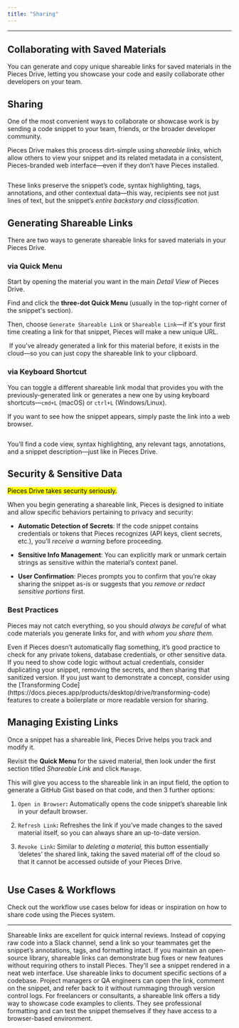 ```yaml
---
title: "Sharing"
---
```


***

## Collaborating with Saved Materials

You can generate and copy unique shareable links for saved materials in the Pieces Drive, letting you showcase your code and easily collaborate other developers on your team.

## Sharing

One of the most convenient ways to collaborate or showcase work is by sending a code snippet to your team, friends, or the broader developer community.

Pieces Drive makes this process dirt-simple using *shareable links*, which allow others to view your snippet and its related metadata in a consistent, Pieces-branded web interface—even if they don’t have Pieces installed. 

<Image src="https://storage.googleapis.com/hashnode_product_documentation_assets/desktop_app_assets/pieces_drive/sharing/shared_snippet_demo_1.png" alt="" align="center" fullwidth="true" />

These links preserve the snippet’s code, syntax highlighting, tags, annotations, and other contextual data—this way, recipients see not just lines of text, but the snippet’s *entire backstory and classification.*

## Generating Shareable Links

There are two ways to generate shareable links for saved materials in your Pieces Drive.

### via Quick Menu

Start by opening the material you want in the main *Detail View* of Pieces Drive.

Find and click the **three-dot Quick Menu** (usually in the top-right corner of the snippet's section).

Then, choose `Generate Shareable Link` or `Shareable Link`—if it's your first time creating a link for that snippet, Pieces will make a new unique URL.

<Image src="https://storage.googleapis.com/hashnode_product_documentation_assets/desktop_app_assets/pieces_drive/sharing/gifs/sharing_via_quick_menu.gif" alt="" align="center" fullwidth="true" />

<Callout type="tip">
  If you’ve already generated a link for this material before, it exists in the cloud—so you can just copy the shareable link to your clipboard.
</Callout>

### via Keyboard Shortcut

You can toggle a different shareable link modal that provides you with the previously-generated link or generates a new one by using keyboard shortcuts—`cmd+L` (macOS) or `ctrl+L` (Windows/Linux).

If you want to see how the snippet appears, simply paste the link into a web browser.

<Image src="https://storage.googleapis.com/hashnode_product_documentation_assets/desktop_app_assets/pieces_drive/sharing/material_in_browser_demo_2.png" alt="" align="center" fullwidth="true" />

You’ll find a code view, syntax highlighting, any relevant tags, annotations, and a snippet description—just like in Pieces Drive.

## Security & Sensitive Data

<mark>Pieces Drive takes security seriously.</mark>

When you begin generating a shareable link, Pieces is designed to initiate and allow specific behaviors pertaining to privacy and security:

* **Automatic Detection of Secrets**: If the code snippet contains credentials or tokens that Pieces recognizes (API keys, client secrets, etc.), you’ll *receive a warning* before proceeding.

* **Sensitive Info Management**: You can explicitly mark or unmark certain strings as sensitive within the material’s context panel.

* **User Confirmation**: Pieces prompts you to confirm that you’re okay sharing the snippet as-is or suggests that you *remove or redact sensitive* *portions* first.

### Best Practices

Pieces may not catch everything, so you should *always be careful* of what code materials you generate links for, and *with whom you share them.*

<Steps>
  <Step title="Review for Secrets">
    Even if Pieces doesn’t automatically flag something, it’s good practice to check for any private tokens, database credentials, or other sensitive data.
  </Step>

  <Step title="Create ‘Safe’ Versions">
    If you need to show code logic without actual credentials, consider duplicating your snippet, removing the secrets, and then sharing that sanitized version.
  </Step>

  <Step title="Boilerplate or Readability Transformation">
    If you just want to demonstrate a concept, consider using the [Transforming Code](https://docs.pieces.app/products/desktop/drive/transforming-code) features to create a boilerplate or more readable version for sharing.
  </Step>
</Steps>

## Managing Existing Links

Once a snippet has a shareable link, Pieces Drive helps you track and modify it.

Revisit the **Quick Menu** for the saved material, then look under the first section titled *Shareable Link* and click `Manage`.

This will give you access to the shareable link in an input field, the option to generate a GitHub Gist based on that code, and then 3 further options:

1. `Open in Browser`**:** Automatically opens the code snippet’s shareable link in your default browser.

2. `Refresh Link`**:** Refreshes the link if you’ve made changes to the saved material itself, so you can always share an up-to-date version.

3. `Revoke Link`**:** Similar to *deleting a material,* this button essentially ‘deletes’ the shared link, taking the saved material off of the cloud so that it cannot be accessed outside of your Pieces Drive.

<Image src="https://storage.googleapis.com/hashnode_product_documentation_assets/desktop_app_assets/pieces_drive/sharing/managing_existing_links_menu.png" alt="" align="center" fullwidth="true" />

## Use Cases & Workflows

Check out the workflow use cases below for ideas or inspiration on how to share code using the Pieces system.

***

<AccordionGroup>
  <Accordion title="Team Collaboration">
    Shareable links are excellent for quick internal reviews. Instead of copying raw code into a Slack channel, send a link so your teammates get the snippet’s annotations, tags, and formatting intact.
  </Accordion>

  <Accordion title="Open-Source Contributions">
    If you maintain an open-source library, shareable links can demonstrate bug fixes or new features without requiring others to install Pieces. They’ll see a snippet rendered in a neat web interface.
  </Accordion>

  <Accordion title="Code Reviews & Documentation">
    Use shareable links to document specific sections of a codebase. Project managers or QA engineers can open the link, comment on the snippet, and refer back to it without rummaging through version control logs.
  </Accordion>

  <Accordion title="Demo or Client Presentations">
    For freelancers or consultants, a shareable link offers a tidy way to showcase code examples to clients. They see professional formatting and can test the snippet themselves if they have access to a browser-based environment.
  </Accordion>
</AccordionGroup>
